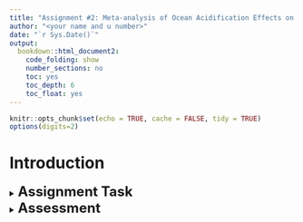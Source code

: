 ```yaml
---
title: "Assignment #2: Meta-analysis of Ocean Acidification Effects on Behaviour"
author: "<your name and u number>"
date: "`r Sys.Date()`"
output: 
  bookdown::html_document2:
    code_folding: show
    number_sections: no
    toc: yes
    toc_depth: 6
    toc_float: yes
---
```


```r
knitr::opts_chunk$set(echo = TRUE, cache = FALSE, tidy = TRUE)
options(digits=2)
```

# **Introduction**

<details>
  <summary><font size="5">**Assignment Task**</font></summary>

<br> 
The goal of this assignment is to conduct a meta-analysis on ocean acidification effects on behaviour. Recall the paper by [Clark *et al.* (2020)](https://www.nature.com/articles/s41586-019-1903-y) that we worked on in week 6. This study was an experimental study across 5-6 different reef fish that looked at comparing the effect of elevated $CO^2$ (in ppm) relative to some control on fish behaviour. That study, you might recall, did not find strong evidence that increased acidification had effects on activity. 

But, this was just a single study (albeit done on 6 species). In this assignment we want to use meta-analysis to: 
  
  1) estimate the overall effect of ocean acidification on behaviour and determine if these effects are general across studies conducting similar experiments; 
  2) understand how variable the effect size is within the literature 
  3) what factors (biological, methodological, publication practices) explain variation in effect size. 

</details>

<details>
  <summary><font size="5">**Assessment**</font></summary>

<br>
**The assessment is worth 40% of your final mark**. You will be assessed on three major areas: 1) Statistical Analysis and Interpretation; 2) Reproducibility and 3) Coding, Writing Structure & Presentation. Below we detail in each section what we are looking for: 

1) **Statistical Analysis and Interpretation (50%)**
+ Correct analysis of [Clark *et al.* (2020)](https://www.nature.com/articles/s41586-019-1903-y) data to generate the summary statistics (means, SD, N) for each of the fish species' average activity. 
+ Through coding, merge the summary statistics generated from above with the papers metadata.
+ Through coding, correctly merge summary statistics from [Clark *et al.* (2020)](https://www.nature.com/articles/s41586-019-1903-y) into the larger meta-analysis dataset. 
+ Correctly calculate the log response ratio (lnRR) effect size for every row of the dataframe using metafor's `escalc()` function.
+ Correct meta-analytic model fitted to the data that uses sampling variance of lnRR and that includes additional random effects.
+ Funnel plot for visually assessing the possibility of publication bias.
+ Time-lag plot assessing how effect sizes may or may not have changed through time.
+ Formal meta-regression model that includes year as a moderator (fixed effect) to test for time-lag bias
+ Formal meta-regression model that includes inverse sampling variance to test for file-drawer biases
  
2) **Reproducibility (30%)**:
+ Code, analysis and data is setup in a **public** *GitHub* Repository
+ Workflow, meta-data and file structure is clearly documented (using a README file) as is the history of changes for each file.
+ Rmarkdown documents follow reproducibility principles:
  + Rmarkdown document renders as an html!
  + Use Figure and Table code chunks that are referenced in text.
  + Writing of findings is done using inline code chunks with reference to specific object values.

3) **Coding, Writing Structure & Presentation (20%)**: 
+ Code is clearly annotated, clean, and only what is needed is presented
+ Figure and Tables have clear and well labelled captions that are informative and correctly referenced within the document. 
  
</details>
  

